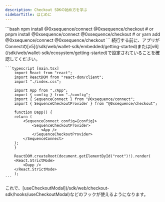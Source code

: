 ```yaml
---
description: Checkout SDKの始め方を学ぶ
sidebarTitle: はじめに
---
```


<Steps>
  <Step title="必要なライブラリをインストールします">
    ```bash
        npm install @0xsequence/connect @0xsequence/checkout 
        # or
        pnpm install @0xsequence/connect @0xsequence/checkout 
        # or
        yarn add @0xsequence/connect @0xsequence/checkout 
    ```
  </Step>

  <Step title="アプリをProvidersでラップする">
    <Note>
      続行する前に、アプリがConnectの[v5](/sdk/web/wallet-sdk/embedded/getting-started)または[v6](/sdk/web/wallet-sdk/ecosystem/getting-started)で設定されていることを確認してください。
    </Note>

    ```typescript [main.tsx]
        import React from "react";
        import ReactDOM from "react-dom/client";
        import "./index.css";

        import App from "./App";
        import { config } from "./config";
        import { SequenceConnect } from "@0xsequence/connect";
        import { SequenceCheckoutProvider } from "@0xsequence/checkout";

        function Dapp() {
        return (
            <SequenceConnect config={config}>
                <SequenceCheckoutProvider>
                    <App />
                </SequenceCheckoutProvider>
            </SequenceConnect>
        );
        }

        ReactDOM.createRoot(document.getElementById("root")!).render(
        <React.StrictMode>
            <Dapp />
        </React.StrictMode>
        );
    ```
  </Step>

  <Step title="使い始める">
    これで、[useCheckoutModal](/sdk/web/checkout-sdk/hooks/useCheckoutModal)などのフックが使えるようになります。
  </Step>
</Steps>
